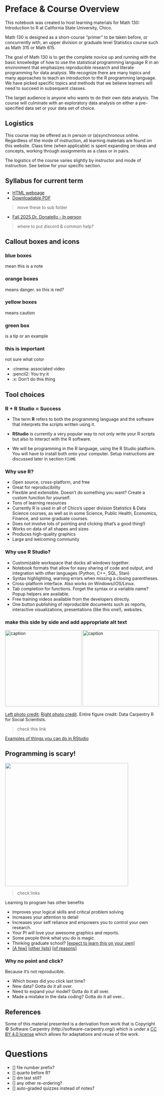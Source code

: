 # Preface & Course Overview {.unnumbered}

This notebook was created to host learning materials for Math 130: Introduction to R at California State University, Chico.

Math 130 is designed as a short-course "primer" to be taken before, or concurrently with, an upper division or graduate level Statistics course such as Math 315 or Math 615.

The goal of Math 130 is to get the complete novice up and running with the basic knowledge of how to use the statistical programming language R in an environment that emphasizes reproducible research and literate programming for data analysis. We recognize there are many topics and many approaches to teach an introduction to the R programming language. We have picked specific topics and methods that we believe learners will need to succeed in subsequent classes.

The target audience is anyone who wants to do their own data analysis. The course will culminate with an exploratory data analysis on either a pre-specified data set or your data set of choice.

## Logistics

This course may be offered as in person or (a)synchronous online. Regardless of the mode of instruction, all learning materials are found on this website. Class time (when applicable) is spent expanding on ideas and concepts, working through assignments as a class or in pairs.

The logistics of the course varies slightly by instructor and mode of instruction. See below for your specific section.

::: callout-danger
## Syllabus for current term

-   [HTML webpage](syllabus.html)
-   [Downloadable PDF](syllabus.pdf)
:::

<!-- updateme -->

> move these to sub folder

-   [Fall 2025 Dr. Donatello - In person](slides/00_welcome_rad.html)

```{=html}
<!---
* [Spring 2025 Dr. Roualdes](slides/01e_async_protocol.html)
* [Summer 2025 Dr. Lytal](slides/01c_async_protocol.html)
--->
```

> where to put discord & common help? 

## Callout boxes and icons

::: callout-note
### blue boxes

mean this is a note
:::

::: callout-danger
### orange boxes

means danger. so this is red? 
:::


::: callout-caution
### yellow boxes

means caution
:::

::: callout-tip
### green box

is a tip or an example
:::


::: callout-important
### this is important

not sure what color
:::

* :cinema: associated video
* :pencil2: You try it
* :x: Don't do this thing



## Tool choices

### R + R Studio = Success

-   The term **R** refers to both the programming language and the software that interprets the scripts written using it.

-   **RStudio** is currently a very popular way to not only write your R scripts but also to interact with the R software.

-   We will be programming in the R language, using the R Studio platform. You will have to install both onto your computer. Setup instructions are discussed later in section `FIXME`

### Why use R?

-   Open source, cross-platform, and free
-   Great for reproducibility
-   Flexible and extensible. Doesn't do something you want? Create a custom function for yourself.
-   Tons of learning resources
-   Currently R is used in all of Chico's upper division Statistics & Data Science courses, as well as in some Science, Public Health, Economics, Finance, and some graduate courses.
-   Does not involve lots of pointing and clicking (that's a good thing!)
-   Works on data of all shapes and sizes
-   Produces high-quality graphics
-   Large and welcoming community

### Why use R Studio?

-   Customizable workspace that docks all windows together.
-   Notebook formats that allow for easy sharing of code and output, and integration with other languages (Python, C++, SQL, Stan)
-   Syntax highlighting, warning errors when missing a closing parentheses.
-   Cross-platform interface. Also works on Windows/iOS/Linux.
-   Tab completion for functions. Forget the syntax or a variable name? Popup helpers are available.
-   Free training videos available from the developers directly.
-   One button publishing of reproducible documents such as reports, interactive visualizations, presentations (like this one!), websites.

::: callout-danger
### make this side by side and add appropriate alt text

![caption](img/r-manual.jpeg){fig-alt="alt text" fig-align="left" width="250"} ![caption](img/r-automatic.jpeg){fig-alt="alt text" fig-align="right" width="250"}

<a href="https://unsplash.com/photos/D19rXKDUPYM">Left photo credit</a>; <a href="https://unsplash.com/photos/Wec3M4dY_LE">Right photo credit</a>. Entire figure credit: Data Carpentry R for Social Scientists.
:::

> check this link

[Examples of things you can do in RStudio](https://rmarkdown.rstudio.com/gallery.html)

## Programming is scary!

![](img/hard.JPG){width="403"}

> check links

Learning to program has other benefits

-   Improves your logical skills and critical problem solving
-   Increases your attention to detail
-   Increases your self reliance and empowers you to control your own research.
-   Your PI will love your awesome graphics and reports.
-   Some people think what you do is magic.
-   Thinking graduate school? [\[expect to learn this on your own\]](http://www.nature.com/nature/journal/v541/n7638/full/nj7638-563a.html)
-   [\[A few\]](https://skillcrush.com/2015/01/28/laurence-bradford-10-reasons/) [\[other lists\]](https://careerfoundry.com/en/blog/web-development/7-benefits-of-learning-to-code/) [\[of reasons\]](https://skillcrush.com/2017/01/30/learn-to-code-benefits/)

### Why no point and click?

Because it's not reproducible.

-   Which boxes did you click last time?
-   New data? Gotta do it all over.
-   Need to expand your model? Gotta do it all over.
-   Made a mistake in the data coding? Gotta do it all over...


::: callout-info
## References

Some of this material presented is a derivation from work that is Copyright © Software Carpentry (http://software-carpentry.org/) which is under a [CC BY 4.0 license](https://creativecommons.org/licenses/by/4.0/) which allows for adaptations and reuse of the work.
:::

# Questions {.unnumbered}

* [] file number prefix?
* [] quarto before R?
* [] dm last still? 
* [] any other re-ordering? 
* [] auto-graded quizzes instead of notes? 